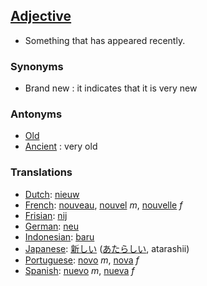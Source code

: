 ==[[Adjective]]==

*Something that has appeared recently.

===Synonyms===

*Brand new : it indicates that it is very new

===Antonyms===

*[[Old]]
*[[Ancient]] : very old

===Translations===

*[[Dutch]]: [[nieuw]]
*[[French]]: [[nouveau]], [[nouvel]] ''m'', [[nouvelle]] ''f''
*[[Frisian]]: [[nij]]
*[[German]]: [[neu]]
*[[Indonesian]]: [[baru]]
*[[Japanese]]: [[新しい]] ([[あたらしい]], atarashii)
*[[Portuguese]]: [[novo]] ''m'', [[nova]] ''f''
*[[Spanish]]: [[nuevo]] ''m'', [[nueva]] ''f''